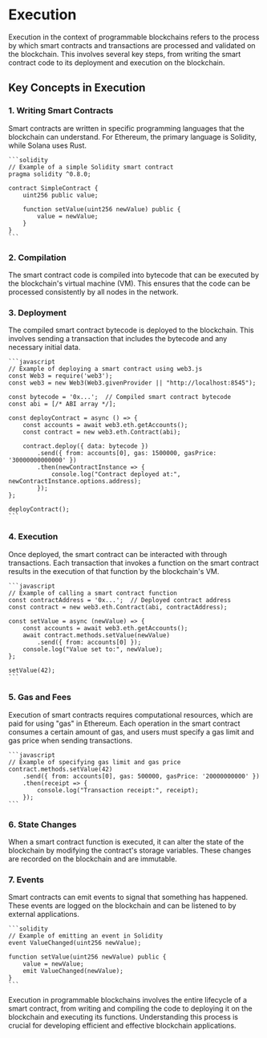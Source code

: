 # Execution

Execution in the context of programmable blockchains refers to the process by which smart contracts and transactions are processed and validated on the blockchain. This involves several key steps, from writing the smart contract code to its deployment and execution on the blockchain.

## Key Concepts in Execution

### 1. Writing Smart Contracts

Smart contracts are written in specific programming languages that the blockchain can understand. For Ethereum, the primary language is Solidity, while Solana uses Rust.

    ```solidity
    // Example of a simple Solidity smart contract
    pragma solidity ^0.8.0;

    contract SimpleContract {
        uint256 public value;

        function setValue(uint256 newValue) public {
            value = newValue;
        }
    }
    ```

### 2. Compilation

The smart contract code is compiled into bytecode that can be executed by the blockchain's virtual machine (VM). This ensures that the code can be processed consistently by all nodes in the network.

### 3. Deployment

The compiled smart contract bytecode is deployed to the blockchain. This involves sending a transaction that includes the bytecode and any necessary initial data.

    ```javascript
    // Example of deploying a smart contract using web3.js
    const Web3 = require('web3');
    const web3 = new Web3(Web3.givenProvider || "http://localhost:8545");

    const bytecode = '0x...';  // Compiled smart contract bytecode
    const abi = [/* ABI array */];

    const deployContract = async () => {
        const accounts = await web3.eth.getAccounts();
        const contract = new web3.eth.Contract(abi);

        contract.deploy({ data: bytecode })
            .send({ from: accounts[0], gas: 1500000, gasPrice: '30000000000000' })
            .then(newContractInstance => {
                console.log("Contract deployed at:", newContractInstance.options.address);
            });
    };

    deployContract();
    ```

### 4. Execution

Once deployed, the smart contract can be interacted with through transactions. Each transaction that invokes a function on the smart contract results in the execution of that function by the blockchain's VM.

    ```javascript
    // Example of calling a smart contract function
    const contractAddress = '0x...';  // Deployed contract address
    const contract = new web3.eth.Contract(abi, contractAddress);

    const setValue = async (newValue) => {
        const accounts = await web3.eth.getAccounts();
        await contract.methods.setValue(newValue)
            .send({ from: accounts[0] });
        console.log("Value set to:", newValue);
    };

    setValue(42);
    ```

### 5. Gas and Fees

Execution of smart contracts requires computational resources, which are paid for using "gas" in Ethereum. Each operation in the smart contract consumes a certain amount of gas, and users must specify a gas limit and gas price when sending transactions.

    ```javascript
    // Example of specifying gas limit and gas price
    contract.methods.setValue(42)
        .send({ from: accounts[0], gas: 500000, gasPrice: '20000000000' })
        .then(receipt => {
            console.log("Transaction receipt:", receipt);
        });
    ```

### 6. State Changes

When a smart contract function is executed, it can alter the state of the blockchain by modifying the contract's storage variables. These changes are recorded on the blockchain and are immutable.

### 7. Events

Smart contracts can emit events to signal that something has happened. These events are logged on the blockchain and can be listened to by external applications.

    ```solidity
    // Example of emitting an event in Solidity
    event ValueChanged(uint256 newValue);

    function setValue(uint256 newValue) public {
        value = newValue;
        emit ValueChanged(newValue);
    }
    ```


Execution in programmable blockchains involves the entire lifecycle of a smart contract, from writing and compiling the code to deploying it on the blockchain and executing its functions. Understanding this process is crucial for developing efficient and effective blockchain applications.
